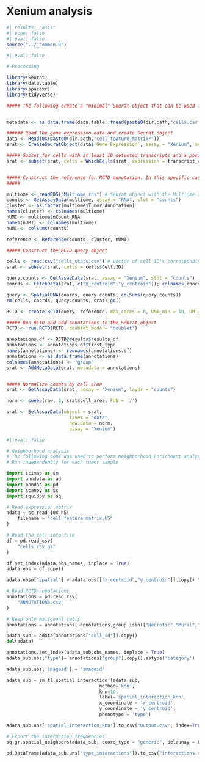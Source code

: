 # Xenium analysis {.unnumbered}

```r
#| results: "asis"
#| echo: false
#| eval: false
source("../_common.R")
```

```r
#| eval: false

# Processing

library(Seurat)
library(data.table)
library(spacexr)
library(tidyverse)

##### The following create a "minimal" Seurat object that can be used for filtering.


metadata <- as.data.frame(data.table::fread(paste0(dir.path,"cells.csv.gz"))) # Read cell data

###### Read the gene expression data and create Seurat object
data <- Read10X(paste0(dir.path,"cell_feature_matrix/"))
srat <- CreateSeuratObject(data$`Gene Expression`, assay = "Xenium", meta.data = metadata)

##### Subset for cells with at least 10 detected transcripts and a positive cell area
srat <- subset(srat, cells = WhichCells(srat, expression = transcript_counts >= 10 & cell_area > 1)) 


##### Construct the reference for RCTD annotation. In this specific case we are using the ATRT Multiome data
##### 

multiome <- readRDS("Multiome.rds") # Seurat object with the Multiome data
counts <- GetAssayData(multiome, assay = "RNA", slot = "counts")
cluster <- as.factor(multiome$Tumor_Annotation)
names(cluster) <- colnames(multiome)
nUMI <- multiome$nCount_RNA
names(nUMI) <- colnames(multiome)
nUMI <- colSums(counts)

reference <- Reference(counts, cluster, nUMI)

##### Construct the RCTD query object

cells <- read.csv("cells_stats.csv") # Vector of cell ID's corresponding to the sample of interest. Excludes cells manually assigned as "Necrotic"
srat <- subset(srat, cells = cells$Cell.ID)

query.counts <- GetAssayData(srat, assay = "Xenium", slot = "counts")
coords <- FetchData(srat, c("x_centroid","y_centroid")); colnames(coords) <- c("x","y")

query <- SpatialRNA(coords, query.counts, colSums(query.counts))
rm(cells, coords, query.counts, srat);gc()

RCTD <- create.RCTD(query, reference, max_cores = 8, UMI_min = 10, UMI_min_sigma = 10)

##### Run RCTD and add annotations to the Seurat object
RCTD <- run.RCTD(RCTD, doublet_mode = "doublet")

annotations.df <- RCTD@results$results_df
annotations <- annotations.df$first_type
names(annotations) <- rownames(annotations.df)
annotations <- as.data.frame(annotations)
colnames(annotations) <- "group"
srat <- AddMetaData(srat, metadata = annotations)


##### Normalize counts by cell area
srat <- GetAssayData(srat, assay = "Xenium", layer = "counts")

norm <- sweep(raw, 2, srat$cell_area, FUN = '/')

srat <- SetAssayData(object = srat,
                       layer = "data",
                       new.data = norm,
                       assay = "Xenium")

```

```python
#| eval: false

# Neighborhood analysis
# The following code was used to perform Neighborhood Enrichment analysis and export the results to CSV files for downstream analysis in R
# Run independently for each tumor sample

import scimap as sm
import anndata as ad
import pandas as pd
import scanpy as sc
import squidpy as sq

# Read expression matrix
adata = sc.read_10x_h5(
    filename = "cell_feature_matrix.h5"
)

# Read the cell info file
df = pd.read_csv(
    "cells.csv.gz"
)

df.set_index(adata.obs_names, inplace = True)
adata.obs = df.copy()

adata.obsm["spatial"] = adata.obs[["x_centroid","y_centroid"]].copy().to_numpy()

# Read RCTD annotations
annotations = pd.read_csv(
    "ANNOTATIONS.csv"
)

# Keep only malignant cells
annotations = annotations[~annotations.group.isin(["Necrotic","Mural","Endothelial","OPC","Microglia_Immune","Astrocytes","Neurons"])]

adata_sub = adata[annotations["cell_id"]].copy()
del(adata)

annotations.set_index(adata_sub.obs_names, inplace = True)
adata_sub.obs["type"]= annotations["group"].copy().astype('category')

adata_sub.obs['imageid'] = 'imageid'

adata_sub = sm.tl.spatial_interaction (adata_sub, 
                                  method='knn', 
                                  knn=10, 
                                  label='spatial_interaction_knn',
                                  x_coordinate = 'x_centroid', 
                                  y_coordinate = 'y_centroid',
                                  phenotype = 'type')

adata_sub.uns['spatial_interaction_knn'].to_csv("Output.csv", index=True)

# Export the interaction frequencies
sq.gr.spatial_neighbors(adata_sub, coord_type = "generic", delaunay = False, n_neighs = 10)

pd.DataFrame(adata_sub.uns["type_interactions"]).to_csv("interactions.csv")
```

